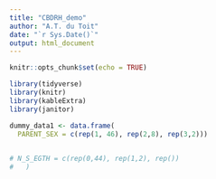 ```yaml
---
title: "CBDRH_demo"
author: "A.T. du Toit"
date: "`r Sys.Date()`"
output: html_document
---
```


```r
knitr::opts_chunk$set(echo = TRUE)

library(tidyverse)
library(knitr)
library(kableExtra)
library(janitor)

```

```r
dummy_data1 <- data.frame(
  PARENT_SEX = c(rep(1, 46), rep(2,8), rep(3,2)))
  

# N_S_EGTH = c(rep(0,44), rep(1,2), rep())
#   )

```

```r

```



